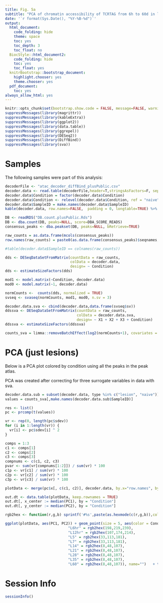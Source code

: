 ```yaml
---
title: Fig. 5a
subtitle: "PCA of chromatin accessibility of TCRTAG from 6h to 60d in liver tumors."
date: '`r format(Sys.Date(), "%Y-%B-%d")`'
output:
  html_document:
    code_folding: hide
    theme: space
    toc: yes
    toc_depth: 3
    toc_float: no
  BiocStyle::html_document2:
    code_folding: hide
    toc: yes
    toc_float: yes
  knitrBootstrap::bootstrap_document:
    highlight.chooser: yes
    theme.chooser: yes
  pdf_document:
    toc: yes
always_allow_html: yes
---
```


```r
knitr::opts_chunk$set(bootstrap.show.code = FALSE, message=FALSE, warning=FALSE)
suppressMessages(library(magrittr))
suppressMessages(library(kableExtra))
suppressMessages(library(ggplot2))
suppressMessages(library(data.table))
suppressMessages(library(ggrepel))
suppressMessages(library(DESeq2))
suppressMessages(library(DiffBind))
suppressMessages(library(sva))
```


# Samples

The following samples were part of this analysis:

```r
decoderFile <- "atac_decoder_diffBind_plusPublic.csv"
decoder.data <- read.table(decoderFile,header=T,stringsAsFactors=F, sep=",")
decoder.data$Condition = factor(decoder.data$Condition)
decoder.data$Condition <- relevel(decoder.data$Condition, ref = "naive")
decoder.data$SampleID = make.names(decoder.data$SampleID)
kable(decoder.data, row.names=FALSE,  padding = 0, longtable=TRUE) %>%  kable_styling(bootstrap_options = c("striped", "hover", "condensed"))
```

```r
DB <- readRDS("DB.count.plusPublic.Rds")
DB <- dba.count(DB, peaks=NULL, score=DBA_SCORE_READS)
consensus_peaks <- dba.peakset(DB, peaks=NULL, bRetrieve=TRUE)
```

```r
raw_counts = as.data.frame(mcols(consensus_peaks))
row.names(raw_counts) = paste0(as.data.frame(consensus_peaks)$seqnames, ":",as.data.frame(consensus_peaks)$start,"-",as.data.frame(consensus_peaks)$end)

#table(decoder.data$SampleID == colnames(raw_counts))

dds <- DESeqDataSetFromMatrix(countData = raw_counts,
                              colData = decoder.data,
                              design= ~ Condition)
dds <- estimateSizeFactors(dds)

mod1 <- model.matrix(~Condition, decoder.data)
mod0 <- model.matrix(~1, decoder.data)

normCounts <-  counts(dds, normalized = TRUE)
svseq <- svaseq(normCounts, mod1, mod0, n.sv = 3)

decoder.data.sva <- cbind(decoder.data,data.frame(svseq$sv))
ddssva <- DESeqDataSetFromMatrix(countData = raw_counts,
                                 colData = decoder.data.sva,
                                 design= ~ X1 + X2 + X3 + Condition)
ddssva <- estimateSizeFactors(ddssva)

counts_sva = limma::removeBatchEffect(log2(normCounts+1), covariates = svseq$sv, design=mod1) # 

```

# PCA (just lesions)

Below is a PCA plot colored by condition using all the peaks in the peak atlas.

PCA was created after correcting for three surrogate variables in data with sva.

```r

decoder.data.sub = subset(decoder.data, type %in% c("lesion", "naive"))
values = counts_sva[,make.names(decoder.data.sub$SampleID)]

res <- list()
pc <- prcomp(t(values))

vr <- rep(0, length(pc$sdev))
for (i in 1:length(vr)) {
  vr[i] <- pc$sdev[i] ^ 2
}

comps = 1:3
c1 <- comps[1]
c2 <- comps[2]
c3 <- comps[3]
compnums <- c(c1, c2, c3)
pvar <- sum(vr[compnums[1:2]]) / sum(vr) * 100
c1p <- vr[c1] / sum(vr) * 100
c2p <- vr[c2] / sum(vr) * 100
c3p <- vr[c3] / sum(vr) * 100

plotData <- merge(pc$x[, c(c1, c2)], decoder.data, by.x="row.names", by.y="SampleID")

out.dt <- data.table(plotData, keep.rownames = TRUE)
out.dt[, x_center := median(PC1), by = "Condition"]
out.dt[, y_center := median(PC2), by = "Condition"]

rgb2hex <- function(r,g,b) sprintf('#%s',paste(as.hexmode(c(r,g,b)),collapse = ''))

ggplot(plotData, aes(PC1, PC2)) + geom_point(size = 5, aes(color = Condition), show.legend = T) + theme_bw(base_size =18)   + xlab( paste0("PC1: ", round(c1p, digits=2), "% variance")) + ylab( paste0("PC2: ", round(c2p, digits=2), "% variance")) + theme(legend.position="bottom")   + geom_point(shape = 1,size=5,colour = "black") +  scale_color_manual(values=c(
                             "L6hr" = rgb2hex(198,219,239),
                             "L12hr" = rgb2hex(107,174,214),
                             "L5" = rgb2hex(33,113,181),
                             "L7" = rgb2hex(33,113,181),
                             "L14" = rgb2hex(8,48,107),
                             "L21" = rgb2hex(8,48,107),
                             "L28" = rgb2hex(8,48,107),
                             "L35" = rgb2hex(8,48,107),
                             "L60" = rgb2hex(8,48,107)), name="")   + theme(plot.background = element_blank(), panel.grid.minor = element_blank(), panel.grid.major = element_blank()) + theme(legend.position ="none") + geom_label_repel(data=unique(out.dt[,c("x_center", "y_center", "Condition")]), aes(x = x_center, y = y_center, label = Condition), inherit.aes = FALSE, fontface = "plain", size = 4, segment.color = 'transparent') 
```

# Session Info
```r
sessionInfo()
```

